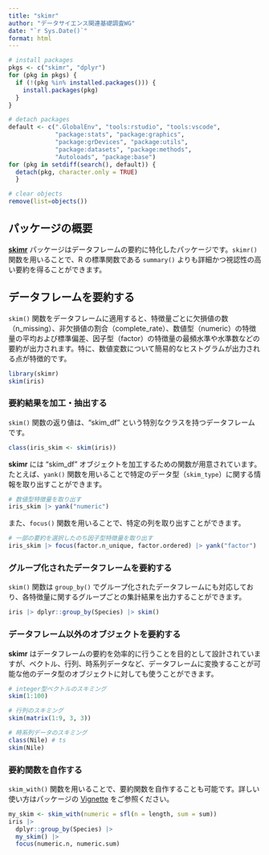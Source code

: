 ```yaml
---
title: "skimr"
author: "データサイエンス関連基礎調査WG"
date: "`r Sys.Date()`"
format: html
---
```


```r

# install packages
pkgs <- c("skimr", "dplyr")
for (pkg in pkgs) {
  if (!(pkg %in% installed.packages())) {
    install.packages(pkg)
  }
}

# detach packages
default <- c(".GlobalEnv", "tools:rstudio", "tools:vscode",
             "package:stats", "package:graphics",
             "package:grDevices", "package:utils",
             "package:datasets", "package:methods",
             "Autoloads", "package:base")
for (pkg in setdiff(search(), default)) {
  detach(pkg, character.only = TRUE)
  }

# clear objects
remove(list=objects())
```

## パッケージの概要

[**skimr**](https://cran.r-project.org/web/packages/skimr/) パッケージはデータフレームの要約に特化したパッケージです。`skimr()` 関数を用いることで、R の標準関数である `summary()` よりも詳細かつ視認性の高い要約を得ることができます。

## データフレームを要約する

`skim()` 関数をデータフレームに適用すると、特徴量ごとに欠損値の数（n_missing）、非欠損値の割合（complete_rate）、数値型（numeric）の特徴量の平均および標準偏差、因子型（factor）の特徴量の最頻水準や水準数などの要約が出力されます。特に、数値変数について簡易的なヒストグラムが出力される点が特徴的です。

```r
library(skimr)
skim(iris)
```

### 要約結果を加工・抽出する

`skim()` 関数の返り値は、"skim_df" という特別なクラスを持つデータフレームです。

```r
class(iris_skim <- skim(iris))
```

**skimr** には "skim_df" オブジェクトを加工するための関数が用意されています。たとえば、`yank()` 関数を用いることで特定のデータ型（`skim_type`）に関する情報を取り出すことができます。

```r
# 数値型特徴量を取り出す
iris_skim |> yank("numeric")
```

また、`focus()` 関数を用いることで、特定の列を取り出すことができます。

```r
# 一部の要約を選択したのち因子型特徴量を取り出す
iris_skim |> focus(factor.n_unique, factor.ordered) |> yank("factor")
```

### グループ化されたデータフレームを要約する

`skim()` 関数は `group_by()` でグループ化されたデータフレームにも対応しており、各特徴量に関するグループごとの集計結果を出力することができます。

```r
iris |> dplyr::group_by(Species) |> skim()
```

### データフレーム以外のオブジェクトを要約する

**skimr** はデータフレームの要約を効率的に行うことを目的として設計されていますが、ベクトル、行列、時系列データなど、データフレームに変換することが可能な他のデータ型のオブジェクトに対しても使うことができます。

```r
# integer型ベクトルのスキミング
skim(1:100)

# 行列のスキミング
skim(matrix(1:9, 3, 3))

# 時系列データのスキミング
class(Nile) # ts
skim(Nile)
```

### 要約関数を自作する

`skim_with()` 関数を用いることで、要約関数を自作することも可能です。詳しい使い方はパッケージの [Vignette](https://cran.r-project.org/web/packages/skimr/vignettes/using_skimr.html#modifying-skim) をご参照ください。

```r
my_skim <- skim_with(numeric = sfl(n = length, sum = sum))
iris |>
  dplyr::group_by(Species) |>
  my_skim() |>
  focus(numeric.n, numeric.sum)
```

